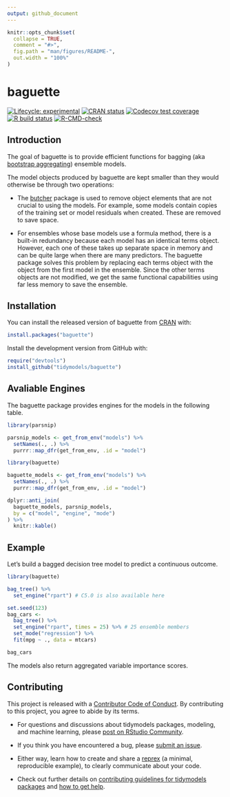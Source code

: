 ```yaml
---
output: github_document
---
```


<!-- README.md is generated from README.Rmd. Please edit that file -->

```r
knitr::opts_chunk$set(
  collapse = TRUE,
  comment = "#>",
  fig.path = "man/figures/README-",
  out.width = "100%"
)
```

# baguette

<!-- badges: start -->
[![Lifecycle: experimental](https://img.shields.io/badge/lifecycle-experimental-orange.svg)](https://lifecycle.r-lib.org/articles/stages.html)
[![CRAN status](https://www.r-pkg.org/badges/version/baguette)](https://cran.r-project.org/package=baguette)
[![Codecov test coverage](https://codecov.io/gh/tidymodels/baguette/branch/main/graph/badge.svg)](https://codecov.io/gh/tidymodels/baguette?branch=main)
[![R build status](https://github.com/tidymodels/baguette/workflows/R-CMD-check/badge.svg)](https://github.com/tidymodels/baguette/actions)
[![R-CMD-check](https://github.com/tidymodels/baguette/workflows/R-CMD-check/badge.svg)](https://github.com/tidymodels/baguette/actions)
<!-- badges: end -->

## Introduction

The goal of baguette is to provide efficient functions for bagging (aka [bootstrap aggregating](https://scholar.google.com/scholar?hl=en&as_sdt=0%2C7&q=bagging+predictors+breiman+1996&oq=Bagging+predictors+)) ensemble models.

The model objects produced by baguette are kept smaller than they would otherwise be through two operations:

- The [butcher](https://butcher.tidymodels.org/) package is used to remove object elements that are not crucial to using the models. For example, some models contain copies of the training set or model residuals when created. These are removed to save space.

- For ensembles whose base models use a formula method, there is a built-in redundancy because each model has an identical terms object. However, each one of these takes up separate space in memory and can be quite large when there are many predictors. The baguette package solves this problem by replacing each terms object with the object from the first model in the ensemble. Since the other terms objects are not modified, we get the same functional capabilities using far less memory to save the ensemble.

## Installation

You can install the released version of baguette from [CRAN](https://CRAN.R-project.org) with:

``` r
install.packages("baguette")
```

Install the development version from GitHub with:

``` r
require("devtools")
install_github("tidymodels/baguette")
```

## Avaliable Engines

The baguette package provides engines for the models in the following table.

```r
library(parsnip)

parsnip_models <- get_from_env("models") %>%
  setNames(., .) %>%
  purrr::map_dfr(get_from_env, .id = "model")

library(baguette)

baguette_models <- get_from_env("models") %>%
  setNames(., .) %>%
  purrr::map_dfr(get_from_env, .id = "model")

dplyr::anti_join(
  baguette_models, parsnip_models, 
  by = c("model", "engine", "mode")
) %>%
  knitr::kable()
```

## Example

Let's build a bagged decision tree model to predict a continuous outcome.

```r
library(baguette)

bag_tree() %>% 
  set_engine("rpart") # C5.0 is also available here

set.seed(123)
bag_cars <- 
  bag_tree() %>% 
  set_engine("rpart", times = 25) %>% # 25 ensemble members 
  set_mode("regression") %>% 
  fit(mpg ~ ., data = mtcars)

bag_cars
```

The models also return aggregated variable importance scores.

## Contributing

This project is released with a [Contributor Code of Conduct](https://contributor-covenant.org/version/2/0/CODE_OF_CONDUCT.html). By contributing to this project, you agree to abide by its terms.

- For questions and discussions about tidymodels packages, modeling, and machine learning, please [post on RStudio Community](https://community.rstudio.com/new-topic?category_id=15&tags=tidymodels,question).

- If you think you have encountered a bug, please [submit an issue](https://github.com/tidymodels/baguette/issues).

- Either way, learn how to create and share a [reprex](https://reprex.tidyverse.org/articles/articles/learn-reprex.html) (a minimal, reproducible example), to clearly communicate about your code.

- Check out further details on [contributing guidelines for tidymodels packages](https://www.tidymodels.org/contribute/) and [how to get help](https://www.tidymodels.org/help/).

